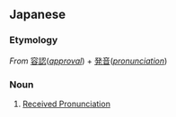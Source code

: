 ==Japanese==
{{ja-kanjitab|よう|にん|はつ|おん|yomi=on}}

===Etymology===
''From'' [[容認]](''[[approval]]'') + [[発音]](''[[pronunciation]]'')

===Noun===
{{ja-noun|ようにん はつおん}}

# {{lb|ja|linguistics|sort=ようにんはつおん}} [[Received Pronunciation]]